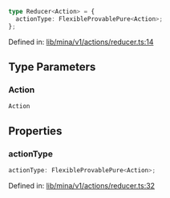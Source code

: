 ```ts
type Reducer<Action> = {
  actionType: FlexibleProvablePure<Action>;
};
```

Defined in: [lib/mina/v1/actions/reducer.ts:14](https://github.com/o1-labs/o1js/blob/fca908c243ee8e908efacaf73a882d48759e675a/src/lib/mina/v1/actions/reducer.ts#L14)

## Type Parameters

### Action

`Action`

## Properties

### actionType

```ts
actionType: FlexibleProvablePure<Action>;
```

Defined in: [lib/mina/v1/actions/reducer.ts:32](https://github.com/o1-labs/o1js/blob/fca908c243ee8e908efacaf73a882d48759e675a/src/lib/mina/v1/actions/reducer.ts#L32)
